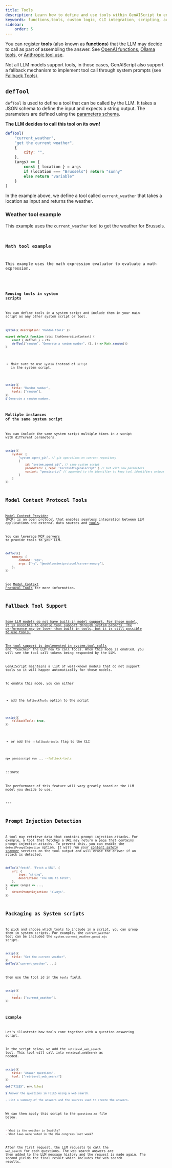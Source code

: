 ```yaml
---
title: Tools
description: Learn how to define and use tools within GenAIScript to enhance answer assembly with custom logic and CLI tools.
keywords: functions,tools, custom logic, CLI integration, scripting, automation
sidebar:
    order: 5
---
```



You can register **tools** (also known as **functions**) that the LLM may decide to call as part of assembling the answer.
See [OpenAI functions](https://platform.openai.com/docs/guides/function-calling), [Ollama tools](https://ollama.com/blog/tool-support),
or [Anthropic tool use](https://docs.anthropic.com/en/docs/build-with-claude/tool-use).

Not all LLM models support tools, in those cases, GenAIScript also support a fallback mechanism to implement tool call through system prompts (see [Fallback Tools](#fallbacktools)).

<YouTube
    id="https://www.youtube.com/watch?v=E2oBlNK69-c"
    posterQuality="high"
/>

## `defTool`

`defTool` is used to define a tool that can be called by the LLM.
It takes a JSON schema to define the input and expects a string output.
The parameters are defined using the [parameters schema](/genaiscript/reference/scripts/parameters).

**The LLM decides to call this tool on its own!**

```js wrap
defTool(
    "current_weather",
    "get the current weather",
    {
        city: "",
    },
    (args) => {
        const { location } = args
        if (location === "Brussels") return "sunny"
        else return "variable"
    }
)
```

In the example above, we define a tool called `current_weather`
that takes a location as input and returns the weather.

### Weather tool example

This example uses the `current_weather` tool to get the weather for Brussels.

<Code
    code={weatherScriptSource}
    wrap={true}
    lang="js"
    title="weather.genai.mjs"
/>

### Math tool example

This example uses the math expression evaluator
to evaluate a math expression.

<Code
    code={mathScriptSource}
    wrap={true}
    lang="js"
    title="math-agent.genai.mjs"
/>

### Reusing tools in system scripts

You can define tools in a system script and include them in your main script as any other system script or tool.

```js wrap title="system.random.genai.mjs"
system({ description: "Random tools" })

export default function (ctx: ChatGenerationContext) {
    const { defTool } = ctx
    defTool("random", "Generate a random number", {}, () => Math.random())
}
```

- Make sure to use `system` instead of `script` in the system script.

```js wrap title="random-script.genai.mjs" 'tools: ["random"]'
script({
    title: "Random number",
    tools: ["random"],
})
$`Generate a random number.
```

### Multiple instances of the same system script

You can include the same system script multiple times in a script
with different parameters.

```js wrap
script({
    system: [
        "system.agent_git", // git operations on current repository
        {
            id: "system.agent_git", // same system script
            parameters: { repo: "microsoft/genaiscript" } // but with new parameters
            variant: "genaiscript" // appended to the identifier to keep tool identifiers unique
        }
    ]
})
```

## Model Context Protocol Tools

[Model Context Provider](https://modelcontextprotocol.io/) (MCP) is an open protocol
that enables seamless integration between LLM applications and external data sources and [tools](https://modelcontextprotocol.io/docs/concepts/tools).

You can leverage [MCP servers](https://github.com/modelcontextprotocol/servers) to provide tools to your LLM.

```js
defTool({
    memory: {
        command: "npx",
        args: ["-y", "@modelcontextprotocol/server-memory"],
    },
})
```

See [Model Context Protocol Tools](/genaiscript/reference/scripts/mcp-tools) for more information.

## Fallback Tool Support <a href="" id="fallbacktools" />

Some LLM models do not have built-in model support.
For those model, it is possible to enable tool support through system prompts. The performance may be lower than built-in tools, but it is still possible to use tools.

The tool support is implemented in [system.tool_calls](/genaiscript/reference/scripts/system#systemtool_calls)
and "teaches" the LLM how to call tools. When this mode is enabled, you will see
the tool call tokens being responded by the LLM.

GenAIScript maintains a list of well-known models that do not support
tools so it will happen automatically for those models.

To enable this mode, you can either

- add the `fallbackTools` option to the script

```js "fallbackTools: true"
script({
    fallbackTools: true,
})
```

- or add the `--fallback-tools` flag to the CLI

```sh "--fallback-tools"
npx genaiscript run ... --fallback-tools
```

:::note

The performance of this feature will vary greatly based on the LLM model you decide to use.

:::

## Prompt Injection Detection

A tool may retrieve data that contains prompt injection attacks. For example, a tool that fetches a URL may return a page that contains prompt injection attacks.
To prevent this, you can enable the `detectPromptInjection` option. It will run your [content safety scanner](/genaiscript/reference/scripts/content-safety) services
on the tool output and will erase the answer if an attack is detected.

```js 'detectPromptInjection: "always"'
defTool("fetch", "Fetch a URL", {
    url: {
        type: "string",
        description: "The URL to fetch",
    },
}, async (args) => ...,
{
    detectPromptInjection: "always",
})
```

## Packaging as System scripts

To pick and choose which tools to include in a script,
you can group them in system scripts. For example,
the `current_weather` tool can be included the `system.current_weather.genai.mjs` script.

```js wrap file="system.current_weather.genai.mjs" 'defTool("current_weather", ...)'
script({
    title: "Get the current weather",
})
defTool("current_weather", ...)
```

then use the tool id in the `tools` field.

```js 'tools: ["current_weather"]'
script({
    ...,
    tools: ["current_weather"],
})
```

### Example

Let's illustrate how tools come together with a question answering script.

In the script below, we add the `retrieval_web_search` tool. This tool
will call into `retrieval.webSearch` as needed.

```js file="answers.genai.mjs"
script({
    title: "Answer questions",
    tool: ["retrieval_web_search"]
})

def("FILES", env.files)

$`Answer the questions in FILES using a web search.

- List a summary of the answers and the sources used to create the answers.
```

We can then apply this script to the `questions.md` file below.

```md file="questions.md"
- What is the weather in Seattle?
- What laws were voted in the USA congress last week?
```

After the first request, the LLM requests to call the `web_search` for each questions.
The web search answers are then added to the LLM message history and the request is made again.
The second yields the final result which includes the web search results.

<BuiltinTools />
